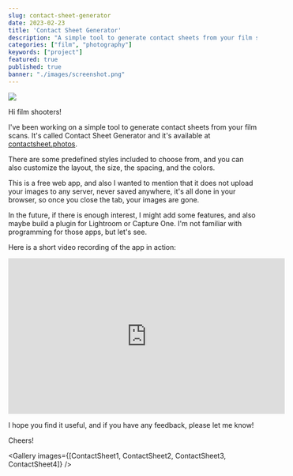 ```yaml
---
slug: contact-sheet-generator
date: 2023-02-23
title: 'Contact Sheet Generator'
description: "A simple tool to generate contact sheets from your film scans."
categories: ["film", "photography"]
keywords: ["project"]
featured: true
published: true
banner: "./images/screenshot.png"
---
```



<img src={Screenshot} />

Hi film shooters!

I've been working on a simple tool to generate contact sheets from your film scans.
It's called Contact Sheet Generator and it's available at [contactsheet.photos](https://contactsheet.photos).

There are some predefined styles included to choose from, and you can also customize the layout, the size, the spacing, and the colors.

This is a free web app, and also I wanted to mention that it does not upload your images to any server, never saved anywhere, it's all done in your browser,
so once you close the tab, your images are gone.

In the future, if there is enough interest, I might add some features, and also maybe build a plugin for Lightroom or Capture One. I'm not familiar with programming for those apps, but let's see.

Here is a short video recording of the app in action:

<div class="flex justify-center">
  <iframe width="560" height="315" src="https://www.youtube.com/embed/vOqmo4uHGgU" title="YouTube video player" frameborder="0" allow="accelerometer; autoplay; clipboard-write; encrypted-media; gyroscope; picture-in-picture; web-share" allowfullscreen></iframe>
</div>

I hope you find it useful, and if you have any feedback, please let me know!

Cheers!

<Gallery images={[ContactSheet1, ContactSheet2, ContactSheet3, ContactSheet4]} />